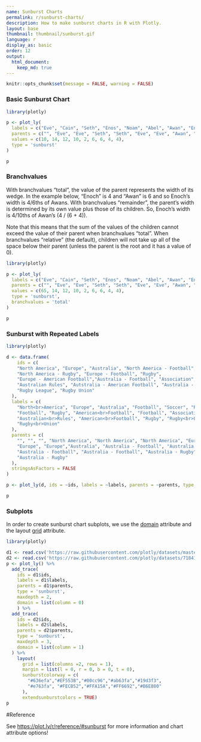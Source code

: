 ```yaml
---
name: Sunburst Charts
permalink: r/sunburst-charts/
description: How to make sunburst charts in R with Plotly.
layout: base
thumbnail: thumbnail/sunburst.gif
language: r
display_as: basic
order: 12
output:
  html_document:
    keep_md: true
---
```


```r
knitr::opts_chunk$set(message = FALSE, warning = FALSE)
```
### Basic Sunburst Chart

```r
library(plotly)

p <- plot_ly(
  labels = c("Eve", "Cain", "Seth", "Enos", "Noam", "Abel", "Awan", "Enoch", "Azura"),
  parents = c("", "Eve", "Eve", "Seth", "Seth", "Eve", "Eve", "Awan", "Eve"),
  values = c(10, 14, 12, 10, 2, 6, 6, 4, 4),
  type = 'sunburst'
)

p
```

### Branchvalues
With branchvalues "total", the value of the parent represents the width of its wedge. 
In the example below, "Enoch" is 4 and "Awan" is 6 and so Enoch's width is 4/6ths of Awans.
With branchvalues "remainder", the parent's width is determined by its own value plus those
of its children. So, Enoch's width is 4/10ths of Awan's (4 / (6 + 4)).


Note that this means that the sum of the values of the children cannot exceed the
value of their parent when branchvalues "total". When branchvalues "relative" (the default), children will
not take up all of the space below their parent (unless the parent is the root and it has a value of 0).

```r
library(plotly)

p <- plot_ly(
  labels = c("Eve", "Cain", "Seth", "Enos", "Noam", "Abel", "Awan", "Enoch", "Azura"),
  parents = c("", "Eve", "Eve", "Seth", "Seth", "Eve", "Eve", "Awan", "Eve"),
  values = c(65, 14, 12, 10, 2, 6, 6, 4, 4),
  type = 'sunburst',
  branchvalues = 'total'
)

p
```

### Sunburst with Repeated Labels

```r
library(plotly)

d <- data.frame(
    ids = c(
    "North America", "Europe", "Australia", "North America - Football", "Soccer",
    "North America - Rugby", "Europe - Football", "Rugby",
    "Europe - American Football","Australia - Football", "Association",
    "Australian Rules", "Autstralia - American Football", "Australia - Rugby",
    "Rugby League", "Rugby Union"
  ),
  labels = c(
    "North<br>America", "Europe", "Australia", "Football", "Soccer", "Rugby",
    "Football", "Rugby", "American<br>Football", "Football", "Association",
    "Australian<br>Rules", "American<br>Football", "Rugby", "Rugby<br>League",
    "Rugby<br>Union"
  ),
  parents = c(
    "", "", "", "North America", "North America", "North America", "Europe",
    "Europe", "Europe","Australia", "Australia - Football", "Australia - Football",
    "Australia - Football", "Australia - Football", "Australia - Rugby",
    "Australia - Rugby"
  ),
  stringsAsFactors = FALSE
)

p <- plot_ly(d, ids = ~ids, labels = ~labels, parents = ~parents, type = 'sunburst')

p
```

### Subplots
In order to create sunburst chart subplots, we use the [domain](https://plot.ly/r/reference/#sunburst-domain) attribute and the layout [grid](https://plot.ly/r/reference/#layout-grid) attribute.
```r
library(plotly)

d1 <- read.csv('https://raw.githubusercontent.com/plotly/datasets/master/coffee-flavors.csv')
d2 <- read.csv('https://raw.githubusercontent.com/plotly/datasets/718417069ead87650b90472464c7565dc8c2cb1c/sunburst-coffee-flavors-complete.csv')
p <- plot_ly() %>%
  add_trace(
    ids = d1$ids,
    labels = d1$labels,
    parents = d1$parents,
    type = 'sunburst',
    maxdepth = 2,
    domain = list(column = 0)
    ) %>%
  add_trace(
    ids = d2$ids,
    labels = d2$labels,
    parents = d2$parents,
    type = 'sunburst',
    maxdepth = 3,
    domain = list(column = 1)
  ) %>%
    layout(
      grid = list(columns =2, rows = 1),
      margin = list(l = 0, r = 0, b = 0, t = 0),
      sunburstcolorway = c(
        "#636efa","#EF553B","#00cc96","#ab63fa","#19d3f3",
        "#e763fa", "#FECB52","#FFA15A","#FF6692","#B6E880"
      ),
      extendsunburstcolors = TRUE)
p
```


#Reference

See [https://plot.ly/r/reference/#sunburst](https://plot.ly/r/reference/#sunburst) for more information and chart attribute options!
